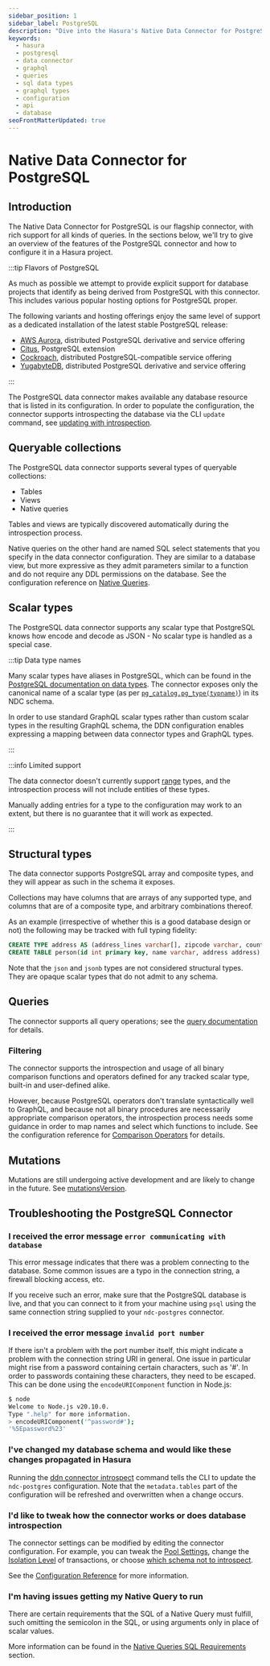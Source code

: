 ```yaml
---
sidebar_position: 1
sidebar_label: PostgreSQL
description: "Dive into the Hasura's Native Data Connector for PostgreSQL."
keywords:
  - hasura
  - postgresql
  - data connector
  - graphql
  - queries
  - sql data types
  - graphql types
  - configuration
  - api
  - database
seoFrontMatterUpdated: true
---
```


# Native Data Connector for PostgreSQL

## Introduction

The Native Data Connector for PostgreSQL is our flagship connector, with rich support for all kinds of queries. In the
sections below, we'll try to give an overview of the features of the PostgreSQL connector and how to configure it in a
Hasura project.

:::tip Flavors of PostgreSQL

As much as possible we attempt to provide explicit support for database projects that identify as being derived from
PostgreSQL with this connector. This includes various popular hosting options for PostgreSQL proper.

The following variants and hosting offerings enjoy the same level of support as a dedicated installation of the latest
stable PostgreSQL release:

- [AWS Aurora][AWS Aurora], distributed PostgreSQL derivative and service offering
- [Citus][Citus], PostgreSQL extension
- [Cockroach][Cockroach], distributed PostgreSQL-compatible service offering
- [YugabyteDB][YugabyteDB], distributed PostgreSQL derivative and service offering

:::

The PostgreSQL data connector makes available any database resource that is listed in its configuration. In order to
populate the configuration, the connector supports introspecting the database via the CLI `update` command, see
[updating with introspection](/connectors/postgresql/configuration-reference/index.mdx#updating-with-introspection).

## Queryable collections

The PostgreSQL data connector supports several types of queryable collections:

- Tables
- Views
- Native queries

Tables and views are typically discovered automatically during the introspection process.

Native queries on the other hand are named SQL select statements that you specify in the data connector configuration.
They are similar to a database view, but more expressive as they admit parameters similar to a function and do not
require any DDL permissions on the database. See the configuration reference on
[Native Queries](/connectors/postgresql/native-queries/).

## Scalar types

The PostgreSQL data connector supports any scalar type that PostgreSQL knows how encode and decode as JSON - No scalar
type is handled as a special case.

:::tip Data type names

Many scalar types have aliases in PostgreSQL, which can be found in the [PostgreSQL documentation on data
types][PostgreSQL: data types]. The connector exposes only the canonical name of a scalar type (as per
[`pg_catalog.pg_type(typname)`][PostgreSQL: pg_type]) in its NDC schema.

In order to use standard GraphQL scalar types rather than custom scalar types in the resulting GraphQL schema, the DDN
configuration enables expressing a mapping between data connector types and GraphQL types.

:::

:::info Limited support

The data connector doesn't currently support [range][PostgreSQL: CREATE TYPE] types, and the introspection process will
not include entities of these types.

Manually adding entries for a type to the configuration may work to an extent, but there is no guarantee that it will
work as expected.

:::

## Structural types

The data connector supports PostgreSQL array and composite types, and they will appear as such in the schema it exposes.

Collections may have columns that are arrays of any supported type, and columns that are of a composite type, and
arbitrary combinations thereof.

As an example (irrespective of whether this is a good database design or not) the following may be tracked with full
typing fidelity:

```sql
CREATE TYPE address AS (address_lines varchar[], zipcode varchar, country varchar);
CREATE TABLE person(id int primary key, name varchar, address address);
```

Note that the `json` and `jsonb` types are not considered structural types. They are opaque scalar types that do not
admit to any schema.

## Queries

The connector supports all query operations; see the [query documentation](/graphql-api/queries/index.mdx) for details.

### Filtering

The connector supports the introspection and usage of all binary comparison functions and operators defined for any
tracked scalar type, built-in and user-defined alike.

However, because PostgreSQL operators don't translate syntactically well to GraphQL, and because not all binary
procedures are necessarily appropriate comparison operators, the introspection process needs some guidance in order to
map names and select which functions to include. See the configuration reference for
[Comparison Operators](/connectors/postgresql/configuration-reference/version-4#scalartypes) for details.

## Mutations

Mutations are still undergoing active development and are likely to change in the future. See
[mutationsVersion](/connectors/postgresql/configuration-reference/version-4#mutationsversion).

## Troubleshooting the PostgreSQL Connector

### I received the error message `error communicating with database`

This error message indicates that there was a problem connecting to the database. Some common issues are a typo in the
connection string, a firewall blocking access, etc.

If you receive such an error, make sure that the PostgreSQL database is live, and that you can connect to it from your
machine using `psql` using the same connection string supplied to your `ndc-postgres` connector.

### I received the error message `invalid port number`

If there isn't a problem with the port number itself, this might indicate a problem with the connection string URI in
general. One issue in particular might rise from a password containing certain characters, such as '#'. In order to
passwords containing these characters, they need to be escaped. This can be done using the `encodeURIComponent` function
in Node.js:

```sh
$ node
Welcome to Node.js v20.10.0.
Type ".help" for more information.
> encodeURIComponent('^password#');
'%5Epassword%23'
```

### I've changed my database schema and would like these changes propagated in Hasura

Running the [ddn connector introspect](/cli/commands/ddn_connector_introspect.mdx) command tells the CLI to update
the `ndc-postgres` configuration. Note that the `metadata.tables` part of the configuration will be refreshed and
overwritten when a change occurs.

### I'd like to tweak how the connector works or does database introspection

The connector settings can be modified by editing the connector configuration. For example, you can tweak the
[Pool Settings](/connectors/postgresql/configuration-reference/version-4#poolsettings), change the
[Isolation Level](/connectors/postgresql/configuration-reference/version-4#isolationlevel) of transactions, or choose
[which schema not to introspect](/connectors/postgresql/configuration-reference/version-4#excludedschemas).

See the [Configuration Reference](/connectors/postgresql/configuration-reference) for more information.

### I'm having issues getting my Native Query to run

There are certain requirements that the SQL of a Native Query must fulfill, such omitting the semicolon in the SQL, or
using arguments only in place of scalar values.

More information can be found in the [Native Queries SQL Requirements](/connectors/postgresql/native-queries/index.mdx)
section.

[PostgreSQL: pg_type]: https://www.postgresql.org/docs/current/catalog-pg-type.html
[PostgreSQL: data types]: https://www.postgresql.org/docs/current/datatype.html
[PostgreSQL: CREATE DOMAIN]: https://www.postgresql.org/docs/current/sql-createdomain.html
[PostgreSQL: CREATE TYPE]: https://www.postgresql.org/docs/current/sql-createtype.html
[AWS Aurora]: https://aws.amazon.com/rds/aurora/
[Citus]: https://citusdata.com
[Cockroach]: https://cockroachlabs.com
[YugabyteDB]: https://yugabyte.com
